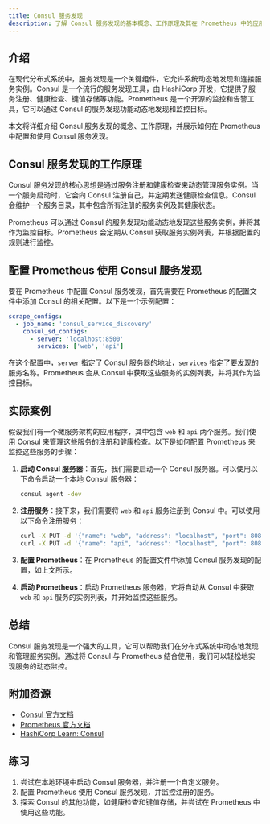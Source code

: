 ```yaml
---
title: Consul 服务发现
description: 了解 Consul 服务发现的基本概念、工作原理及其在 Prometheus 中的应用场景。
---
```


## 介绍

在现代分布式系统中，服务发现是一个关键组件，它允许系统动态地发现和连接服务实例。Consul 是一个流行的服务发现工具，由 HashiCorp 开发，它提供了服务注册、健康检查、键值存储等功能。Prometheus 是一个开源的监控和告警工具，它可以通过 Consul 的服务发现功能动态地发现和监控目标。

本文将详细介绍 Consul 服务发现的概念、工作原理，并展示如何在 Prometheus 中配置和使用 Consul 服务发现。

## Consul 服务发现的工作原理

Consul 服务发现的核心思想是通过服务注册和健康检查来动态管理服务实例。当一个服务启动时，它会向 Consul 注册自己，并定期发送健康检查信息。Consul 会维护一个服务目录，其中包含所有注册的服务实例及其健康状态。

Prometheus 可以通过 Consul 的服务发现功能动态地发现这些服务实例，并将其作为监控目标。Prometheus 会定期从 Consul 获取服务实例列表，并根据配置的规则进行监控。

## 配置 Prometheus 使用 Consul 服务发现

要在 Prometheus 中配置 Consul 服务发现，首先需要在 Prometheus 的配置文件中添加 Consul 的相关配置。以下是一个示例配置：

```yaml
scrape_configs:
  - job_name: 'consul_service_discovery'
    consul_sd_configs:
      - server: 'localhost:8500'
        services: ['web', 'api']
```

在这个配置中，`server` 指定了 Consul 服务器的地址，`services` 指定了要发现的服务名称。Prometheus 会从 Consul 中获取这些服务的实例列表，并将其作为监控目标。

## 实际案例

假设我们有一个微服务架构的应用程序，其中包含 `web` 和 `api` 两个服务。我们使用 Consul 来管理这些服务的注册和健康检查。以下是如何配置 Prometheus 来监控这些服务的步骤：

1. **启动 Consul 服务器**：首先，我们需要启动一个 Consul 服务器。可以使用以下命令启动一个本地 Consul 服务器：

   ```bash
   consul agent -dev
   ```

2. **注册服务**：接下来，我们需要将 `web` 和 `api` 服务注册到 Consul 中。可以使用以下命令注册服务：

   ```bash
   curl -X PUT -d '{"name": "web", "address": "localhost", "port": 8080}' http://localhost:8500/v1/agent/service/register
   curl -X PUT -d '{"name": "api", "address": "localhost", "port": 8081}' http://localhost:8500/v1/agent/service/register
   ```

3. **配置 Prometheus**：在 Prometheus 的配置文件中添加 Consul 服务发现的配置，如上文所示。

4. **启动 Prometheus**：启动 Prometheus 服务器，它将自动从 Consul 中获取 `web` 和 `api` 服务的实例列表，并开始监控这些服务。

## 总结

Consul 服务发现是一个强大的工具，它可以帮助我们在分布式系统中动态地发现和管理服务实例。通过将 Consul 与 Prometheus 结合使用，我们可以轻松地实现服务的动态监控。

## 附加资源

- [Consul 官方文档](https://www.consul.io/docs)
- [Prometheus 官方文档](https://prometheus.io/docs/)
- [HashiCorp Learn: Consul](https://learn.hashicorp.com/consul)

## 练习

1. 尝试在本地环境中启动 Consul 服务器，并注册一个自定义服务。
2. 配置 Prometheus 使用 Consul 服务发现，并监控注册的服务。
3. 探索 Consul 的其他功能，如健康检查和键值存储，并尝试在 Prometheus 中使用这些功能。

